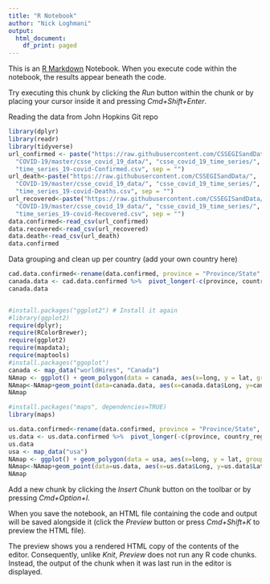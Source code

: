 ```yaml
---
title: "R Notebook"
author: "Nick Loghmani"
output:
  html_document:
    df_print: paged
---
```


This is an [R Markdown](http://rmarkdown.rstudio.com) Notebook. When you execute code within the notebook, the results appear beneath the code. 

Try executing this chunk by clicking the *Run* button within the chunk or by placing your cursor inside it and pressing *Cmd+Shift+Enter*. 

Reading the data from John Hopkins Git repo

```r
library(dplyr)
library(readr)
library(tidyverse)
url_confirmed <- paste("https://raw.githubusercontent.com/CSSEGISandData/", 
  "COVID-19/master/csse_covid_19_data/", "csse_covid_19_time_series/", 
  "time_series_19-covid-Confirmed.csv", sep = "")
url_death<-paste("https://raw.githubusercontent.com/CSSEGISandData/", 
  "COVID-19/master/csse_covid_19_data/", "csse_covid_19_time_series/", 
  "time_series_19-covid-Deaths.csv", sep = "")
url_recovered<-paste("https://raw.githubusercontent.com/CSSEGISandData/", 
  "COVID-19/master/csse_covid_19_data/", "csse_covid_19_time_series/", 
  "time_series_19-covid-Recovered.csv", sep = "")
data.confirmed<-read_csv(url_confirmed)
data.recovered<-read_csv(url_recovered)
data.death<-read_csv(url_death)
data.confirmed
```

Data grouping and clean up per country (add your own country here)
```r
cad.data.confirmed<-rename(data.confirmed, province = "Province/State", country_region = "Country/Region") 
canada.data <- cad.data.confirmed %>%  pivot_longer(-c(province, country_region, Lat, Long), names_to = "Date", values_to = "cumulative_cases")%>% filter(country_region == "Canada")
canada.data

```
```r

```

```r

#install.packages("ggplot2") # Install it again
#library(ggplot2)
require(dplyr); 
require(RColorBrewer); 
require(ggplot2)
require(mapdata); 
require(maptools)
#install.packages("ggoplot")
canada <- map_data("worldHires", "Canada")
NAmap <- ggplot() + geom_polygon(data = canada, aes(x=long, y = lat, group = group),  fill = "white", color="black")  + coord_fixed(xlim = c(-135, -50),  ylim = c(40, 80), ratio = 1.2)
NAmap<-NAmap+geom_point(data=canada.data, aes(x=canada.data$Long, y=canada.data$Lat),fill="red", color = "black", shape=21, size=5.0)
NAmap
```


```r
#install.packages("maps", dependencies=TRUE)
library(maps)

us.data.confirmed<-rename(data.confirmed, province = "Province/State", country_region = "Country/Region") 
us.data <- us.data.confirmed %>%  pivot_longer(-c(province, country_region, Lat, Long), names_to = "Date", values_to = "cumulative_cases")%>% filter(country_region == "US")
us.data
usa <- map_data("usa")
NAmap <- ggplot() + geom_polygon(data = usa, aes(x=long, y = lat, group = group),  fill = "white", color="black")  + coord_fixed(xlim = c(-135, -50),  ylim = c(10, 50), ratio = 1.2)
NAmap<-NAmap+geom_point(data=us.data, aes(x=us.data$Long, y=us.data$Lat),fill="red", color = "black", shape=21, size=5.0)
NAmap

```


Add a new chunk by clicking the *Insert Chunk* button on the toolbar or by pressing *Cmd+Option+I*.

When you save the notebook, an HTML file containing the code and output will be saved alongside it (click the *Preview* button or press *Cmd+Shift+K* to preview the HTML file). 

The preview shows you a rendered HTML copy of the contents of the editor. Consequently, unlike *Knit*, *Preview* does not run any R code chunks. Instead, the output of the chunk when it was last run in the editor is displayed.

